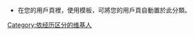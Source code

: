 {{Catnav|頁面分類|總類|維基百科站務|维基社群|维基人}}
{{catmore|卡奴}}
*在您的用戶頁裡，使用{{T1|User Pauper}}模板，可將您的用戶頁自動置於此分類。
[[Category:依经历区分的维基人|Category:依经历区分的维基人]]